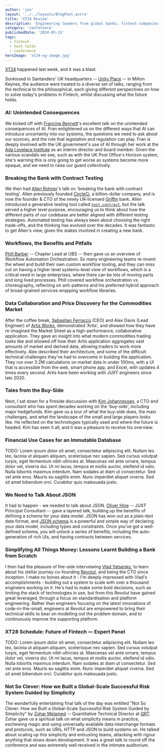 ```yaml
---
author: 'jon'
layout: '../../layouts/BlogPost.astro'
title: 'XT24 Review'
description: 'Engineering leaders from global banks, fintech companies and hedge funds met in Milton Keynes for XT24 Fintech Conf'
category: 'conference'
publishedDate: '2024-05-15'
tags:
  - fintech
  - tech talks
  - conference
heroImage: 'xt24-og-image.jpg'
---
```


[XT24](https://www.juxt.pro/xt24/) happened last week, and it was a blast.

Sunkissed in Santanders' UK headquarters -- [Unity Place](https://www.unityplace.co.uk/) -- in Milton Keynes, the audience were treated to a diverse set of talks, ranging from the technical to the philosophical, each giving different perspectives on how to solve today's problems in Fintech, whilst discussing what the future holds.

### AI: Unintended Consequences

We kicked off with [Francine Bennett](https://www.adalovelaceinstitute.org/person/francine-bennett/)'s excellent talk on the unintended consequences of AI. Fran enlightened us on the different ways that AI can introduce uncertainty into our systems, the questions we need to ask about our sources, and the role that legislation and regulation can play. Fran is deeply involved with the UK government's use of AI through her work at the [Ada Lovelace Institute](https://www.adalovelaceinstitute.org/) as an interim director and board member. Given the various scandals we see, such as with the UK Post Office's Horizon system, she's warning this is only going to get worse as systems become more opaque, and we need to raise our guard collectively.

### Breaking the Bank with Contract Testing

We then had [Allen Rohner](https://www.linkedin.com/in/allenrohner/)'s talk on 'breaking the bank with contract testing'. Allen previously founded [CircleCi](https://circleci.com/), a billion-dollar company, and is now the founder & CTO of the newly UK-licensed [Griffin](https://griffin.com/) bank. Allen introduced a generative testing tool called [`test.contract`](https://github.com/griffinbank/test.contract), but the talk served a higher level purpose, encouraging us to think about how the different parts of our codebase are better aligned with different testing strategies. Automated testing has always been about choosing the right trade-offs, and the thinking has evolved over the decades. It was fantastic to get Allen's view, given the stakes involved in creating a new bank.

### Workflows, the Benefits and Pitfalls

[Phill Barber](https://www.linkedin.com/in/phill-barber-5b656a21/) -- Chapter Lead at UBS -- then gave us an overview of Workflow Automation Orchestration. So many engineering teams re-invent the wheel and build their own custom workflow tooling, and they can miss out on having a higher level systems-level view of workflows, which is a critical need in large enterprises, where there can be lots of moving parts and long lived processes. Phill covered workflow orchestration vs. choreography, reflecting on anti-patterns and his preferred hybrid approach of broad-grained services wrapping workflow libraries.

### Data Collaboration and Price Discovery for the Commodities Market

After the coffee break, [Sebastian Ferraccù](https://www.linkedin.com/in/sebastian-ferracc%C3%B9-27b9b71ba/) (CEO) and Alex Davis (Lead Engineer) of [Artis Works](https://www.artis.works/), demonstrated 'Artis', and showed how they have re-imagined the Market Sheet as a high-performance, collaborative application. They gave an insight into what modern commodities trading looks like and showed off how their Artis application aggregates vast amounts of market and derived data, allowing traders to work more effectively. Alex described their architecture, and some of the difficult technical challenges they've had to overcome in building the application. They run over 3.2M calculations on market data in under 100ms, with a UI that is accessible from the web, smart phone app, and Excel, with updates 4 times every second. Artis have been working with JUXT engineers since late 2020.

### Tales from the Buy-Side

Next, I sat down for a fireside discussion with [Kim Johannessen](https://www.linkedin.com/in/kjohannessen), a CTO and consultant who has spent decades working on the 'buy-side', including major hedgefunds. Kim gave us a tour of what the buy-side does, the main challenges, and what the landscape of the small and large players looks like. He reflected on the technologies typically used and where the future is headed. Kim has seen it all, and it was a pleasure to receive his overview.

### Financial Use Cases for an Immutable Database

TODO: Lorem ipsum dolor sit amet, consectetur adipiscing elit. Nullam leo leo, lacinia ut aliquam aliquam, scelerisque nec sapien. Sed cursus volutpat turpis, eget fermentum nibh ultricies at. Maecenas vel ante ornare, tempus dolor vel, viverra dui. Ut mi lacus, tempus et mollis auctor, eleifend id odio. Nulla lobortis maximus interdum. Nam sodales at diam ut consectetur. Sed vel ante eros. Mauris eu sagittis enim. Nunc imperdiet aliquet viverra. Sed sit amet bibendum orci. Curabitur quis malesuada justo.

### We Need to Talk About JSON

It had to happen - we needed to talk about JSON. [Oliver Hine](https://www.linkedin.com/in/oliyh/) -- JUXT Principal Consultant -- gave a layered talk, building up the benefits of defining a schema for your data model. JSON has won out as a plain-text data format, and [JSON schema](https://json-schema.org/) is a powerful and simple way of declaring your data model, including types and constraints. Once you've got a well-defined schema, you will unlock a series of benefits, including the auto-generation of rich UIs, and having contracts between services.

### Simplifying All Things Money: Lessons Learnt Building a Bank from Scratch

I then had the pleasure of fire-side interviewing [Vlad Yatsenko](https://www.linkedin.com/in/yatsenko), to learn about his stellar journey co-founding [Revolut](https://www.revolut.com/), and being the CTO since inception. I make no bones about it - I'm deeply impressed with Vlad's accomplishments - building out a system to scale with over a thousand engineers working on it. He's had to make some bold decisions, such as limiting the stack of technologies in use, but from this Revolut have gained great leveraged, through a focus on standardisation and platform engineering. Rather than engineers focusing on the latest innovations of code-in-the-small, engineers at Revolut are empowered to bring their technical skills to bear on modelling out the problem domain, and to continuously improve the supporting platform.

### XT28 Schedule: Future of Fintech — Expert Panel

TODO: Lorem ipsum dolor sit amet, consectetur adipiscing elit. Nullam leo leo, lacinia ut aliquam aliquam, scelerisque nec sapien. Sed cursus volutpat turpis, eget fermentum nibh ultricies at. Maecenas vel ante ornare, tempus dolor vel, viverra dui. Ut mi lacus, tempus et mollis auctor, eleifend id odio. Nulla lobortis maximus interdum. Nam sodales at diam ut consectetur. Sed vel ante eros. Mauris eu sagittis enim. Nunc imperdiet aliquet viverra. Sed sit amet bibendum orci. Curabitur quis malesuada justo.

### Not So Clever: How we Built a Global-Scale Successful Risk System Guided by Simplicity

The wonderfully entertaining final talk of the day was entitled "Not So Clever: How we Built a Global-Scale Successful Risk System Guided by Simplicity" by [Zohar Melamed](https://www.linkedin.com/in/zohar-melamed-ba7394/) -- Quantitative Technical Director at [QRT](https://www.qube-rt.com/). Zohar gave us a spiritual talk on what simplicity means in practice, eschewing magic and using universally available data interchange formats and protocols, such as URIs, HTTP and JSON to build systems on. He talked about scaling up this simplicity and entrusting teams, attacking with rigour anything that slows down development. It was a great talk to round off the conference and was extremely well received in the intimate auditorium.
